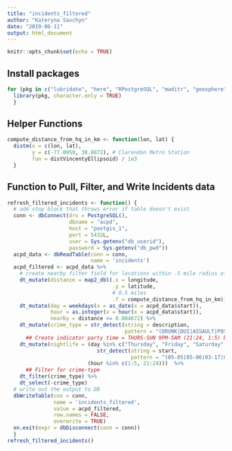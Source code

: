 ```yaml
---
title: "incidents_filtered"
author: "Kateryna Savchyn"
date: "2019-06-11"
output: html_document
---
```


```r
knitr::opts_chunk$set(echo = TRUE)
```

## Install packages
```r
for (pkg in c("lubridate", "here", "RPostgreSQL", "maditr", "geosphere", "purrr", "stringr")) {
  library(pkg, character.only = TRUE)
  }
```

## Helper Functions
```r
compute_distance_from_hq_in_km <- function(lon, lat) {
  distm(x = c(lon, lat),
        y = c(-77.0950, 38.8872), # Clarendon Metro Station
        fun = distVincentyEllipsoid) / 1e3
  }
```

## Function to Pull, Filter, and Write Incidents data
```r
refresh_filtered_incidents <- function() {
  # add stop block that throws error if table doesn't exist
  conn <- dbConnect(drv = PostgreSQL(),
                    dbname = "acpd",
                    host = "postgis_1",
                    port = 5432L,
                    user = Sys.getenv("db_userid"),
                    password = Sys.getenv("db_pwd"))
  acpd_data <- dbReadTable(conn = conn,
                           name = 'incidents')
  acpd_filtered <- acpd_data %>%
    # create nearby filter field for locations within .5 mile radius of clarendon metro
    dt_mutate(distance = map2_dbl(.x = longitude,
                                  .y = latitude,
                                  # 0.5 miles
                                  .f = compute_distance_from_hq_in_km)) %>%
    dt_mutate(day = weekdays(x = as_date(x = acpd_data$start)),
              hour = as.integer(x = hour(x = acpd_data$start)),
              nearby = distance <= 0.804672) %>%
    dt_mutate(crime_type = str_detect(string = description,
                                      pattern = "(DRUNK|DUI|ASSAULT|POSSESSION|SEXUAL|DISORDERLY)")) %>%
      ## Create indicator party time = THURS-SUN 9PM-5AM (21:24, 1:5) but also include Cinco de Mayo and St. Patricks Day
    dt_mutate(nightlife = (day %in% c("Thursday", "Friday", "Saturday", "Sunday") |
                             str_detect(string = start,
                                        pattern = "(05-05|05-06|03-17|03-18)$")) &
                          (hour %in% c(1:5, 21:24)))  %>% 
      ## Filter for crime-type
    dt_filter(crime_type) %>%
    dt_select(-crime_type)
  # write out the output to DB
  dbWriteTable(con = conn,
               name = 'incidents_filtered',
               value = acpd_filtered,
               row.names = FALSE,
               overwrite = TRUE)
  on.exit(expr = dbDisconnect(conn = conn))
  }
refresh_filtered_incidents()
```


